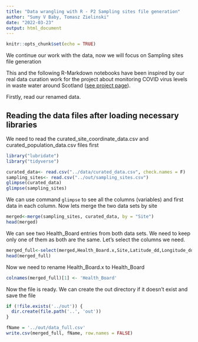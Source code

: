 ```yaml
---
title: "Data wrangling with R - P2 Sampling sites file generation"
author: "Sumy V Baby, Tomasz Zielinski"
date: "2022-03-23"
output: html_document
---
```


```r
knitr::opts_chunk$set(echo = TRUE)
```

We continue our work with the data, now we will focus on Sampling sites file generation

This and the following R-Markdown notebooks have been inspired by our real data curation work for the project about monitoring COVID virus levels in waste water around Scotland ([see project page](https://biordm.github.io/COVID-Wastewater-Scotland/)).

Firstly, read our renamed data.

## Reading the data files after loading necessary libraries

We need to read the curated_site_coordinate_data.csv and curated_population_data.csv files first

```r
library("lubridate")
library("tidyverse")

curated_data<- read.csv("../data/curated_data.csv", check.names = F)
sampling_sites<- read.csv("../out/sampling_sites.csv")
glimpse(curated_data)
glimpse(sampling_sites)

```
We can use command `glimpse` to see all the columns (variables) and first data in each column.
Now lets merge the two data sets by site

```r
merged<-merge(sampling_sites, curated_data, by = "Site")
head(merged)
```
We can see two Health_Board entries from both data sets. We need to keep only one of them as both are the same. Let's select the columns we need.


```r
merged_full<-select(merged,Health_Board.x,Site,Latitude_dd,Longitude_dd,Population,Population_Band,Date_collected,Date_collected,Date_analysed,SW_sample_number,N1_description,"N1_Reported_value-gc_per_L","N1_Repl_1-gc_per_L","N1_Repl_2-gc_per_L","N1_Repl_3-gc_per_L","Calculated_mean","Standard_Deviation","Flow-L_per_day","Ammonia-mg_per_L","pH_value","Modelled_flow-L_per_day","Million_gene_copies_per_person_per_day","Analysis_lab")
head(merged_full)
```
Now we need to rename Health_Board.x to Health_Board

```r
colnames(merged_full)[1] <- 'Health_Board'
```

Now the file is ready. We can create the out directory if it doesn't exist and save the file
```r
if (!file.exists('../out')) {
  dir.create(file.path('..', 'out'))  
}

fName = '../out/data_full.csv'
write.csv(merged_full, fName, row.names = FALSE)
```

